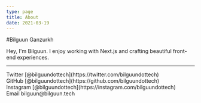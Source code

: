 ```yaml
---
type: page
title: About
date: 2021-03-19
---
```


#Bilguun Ganzurkh

Hey, I'm Bilguun. I enjoy working with Next.js and crafting beautiful front-end experiences.

---

<div>
  Twitter [@bilguundottech](https://twitter.com/bilguundottech)
  <br />
  GitHub [@bilguundottech](https://github.com/bilguundottech)
  <br />
  Instagram [@bilguundottech](https://instagram.com/bilguundottech)
  <br />
  Email bilguun@bilguun.tech
</div>
